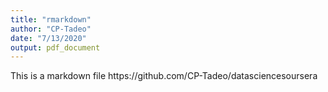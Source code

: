 ```yaml
---
title: "rmarkdown"
author: "CP-Tadeo"
date: "7/13/2020"
output: pdf_document
---
```


This is a markdown file
https://github.com/CP-Tadeo/datasciencesoursera
